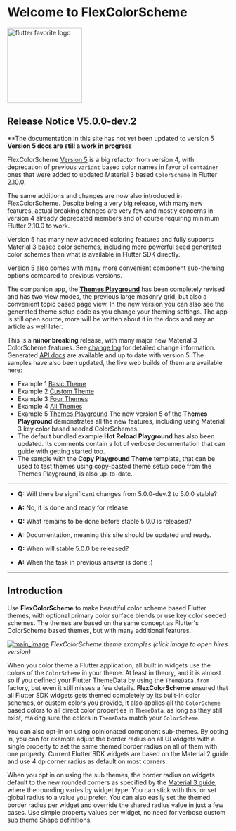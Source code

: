 # Welcome to FlexColorScheme

[<img src="https://rydmike.com/assets_fcsv4/flutter-favorite-logo.png?raw=true?" alt="flutter favorite logo" width="170"/>](https://docs.flutter.dev/development/packages-and-plugins/favorites)

## Release Notice V5.0.0-dev.2

**The documentation in this site has not yet been updated to version 5
**Version 5 docs are still a work in progress**

FlexColorScheme [Version 5](https://pub.dev/packages/flex_color_scheme/versions/5.0.0-dev.2)
is a big refactor from version 4, with deprecation of previous `variant` based color names in
favor of `container` ones that were added to updated Material 3 based `ColorScheme` in Flutter 2.10.0.

The same additions and changes are now also introduced in FlexColorScheme. Despite being a very big release,
with many new features, actual breaking changes are very few and mostly concerns in version 4 already
deprecated members and of course requiring minimum Flutter 2.10.0 to work.

Version 5 has many new advanced coloring features and fully supports Material 3 based color schemes,
including more powerful seed generated color schemes than what is available in Flutter SDK directly.

Version 5 also comes with many more convenient component sub-theming options compared to previous
versions.

The companion app, the [**Themes Playground**](https://rydmike.com/flexcolorscheme/themesplayground-v5)
has been completely revised and has two view modes, the previous large masonry grid, but also a
convenient topic based page view. In the new version you can also see the generated theme setup
code as you change your theming settings. The app is still open source, more will be written
about it in the docs and may an article as well later.

This is a **minor breaking** release, with many major new Material 3 ColorScheme features.
See [change log](https://pub.dev/packages/flex_color_scheme/versions/5.0.0-dev.2/changelog) for detailed change information.
Generated [API docs](https://pub.dev/documentation/flex_color_scheme/5.0.0-dev.2/flex_color_scheme/flex_color_scheme-library.html)
are available and up to date with version 5.
The samples have also been updated, the live web builds of them are available here:
* Example 1 [Basic Theme](https://rydmike.com/flexcolorscheme/basictheme-v5)
* Example 2 [Custom Theme](https://rydmike.com/flexcolorscheme/customtheme-v5)
* Example 3 [Four Themes](https://rydmike.com/flexcolorscheme/fourthemes-v5)
* Example 4 [All Themes](https://rydmike.com/flexcolorscheme/allthemes-v5)
* Example 5 [Themes Playground](https://rydmike.com/flexcolorscheme/themesplayground-v5)
  The new version 5 of the **Themes Playground** demonstrates all the new features,
  including using Material 3 key color based seeded ColorSchemes.
* The default bundled example **Hot Reload Playground** has also been updated.
  Its comments contain a lot of verbose documentation that can guide with getting started too.
* The sample with the **Copy Playground Theme** template, that can be used to test themes
  using copy-pasted theme setup code from the Themes Playground, is also up-to-date.
----
* **Q:** Will there be significant changes from 5.0.0-dev.2 to 5.0.0 stable?
* **A:** No, it is done and ready for release.

* **Q:** What remains to be done before stable 5.0.0 is released?
* **A:** Documentation, meaning this site should be updated and ready.

* **Q:** When will stable 5.0.0 be released?
* **A:** When the task in previous answer is done :)
----

## Introduction

Use **FlexColorScheme** to make beautiful color scheme based Flutter themes,
with optional primary color surface blends or use key color seeded schemes.
The themes are based on the same concept as Flutter's ColorScheme based themes,
but with many additional features.

[<img src="https://rydmike.com/assets_fcsv4/00-main-image.jpg?raw=true?" alt="main_image"/>](https://rydmike.com/assets_fcsv4/00-main-image.png?raw=true>)
_FlexColorScheme theme examples (click image to open hires version)_

When you color theme a Flutter application, all built in
widgets use the colors of the `ColorScheme` in your theme. At least in theory,
and it is almost so if you defined your Flutter ThemeData by using the
`ThemeData.from` factory, but even it still misses a few details.
**FlexColorScheme** ensured that all Flutter SDK widgets gets
themed completely by its built-in color schemes, or custom colors you provide,
it also applies all the `ColorScheme` based colors to all direct color
properties in `ThemeData`, as long as they still exist, making sure the colors
in `ThemeData` match your `ColorScheme`.

You can also opt-in on using opinionated component sub-themes.
By opting in, you can for example adjust the border radius on all UI widgets
with a single property to set the same themed border radius on all of them with
one property. Current Flutter SDK widgets are based on the Material 2 guide
and use 4 dp corner radius as default on most corners.

When you opt in on using the sub themes, the border radius on widgets default
to the new rounded corners as specified by the
[Material 3 guide](https://m3.material.io/), where the
rounding varies by widget type. You can stick with this, or set global
radius to a value you prefer. You can also easily set the themed border
radius per widget and override the shared radius value in just a few cases. Use
simple property values per widget, no need for verbose custom sub theme
Shape definitions.
